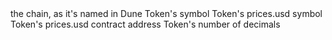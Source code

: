 <ParamField path="chain">
the chain, as it&#x27;s named in Dune
</ParamField>
<ParamField path="symbol">
Token&#x27;s symbol
</ParamField>
<ParamField path="price_symbol">
Token&#x27;s prices.usd symbol
</ParamField>
<ParamField path="price_address">
Token&#x27;s prices.usd contract address
</ParamField>
<ParamField path="decimals">
Token&#x27;s number of decimals
</ParamField>
